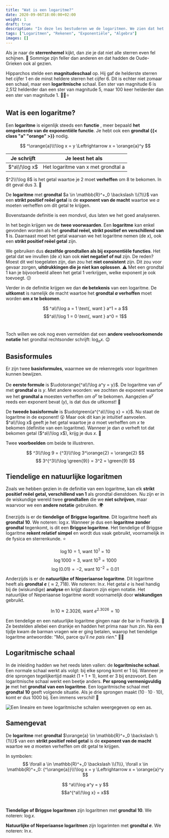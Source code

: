 ```yaml
---
title: "Wat is een logaritme?"
date: 2020-09-06T18:00:00+02:00
weight: 1
draft: true
description: "In deze les bestuderen we de logaritmen. We zien dat het de inverse is van de exponentïele functie en leren over enkele speciale logaritmen."
tags: ["Logaritmen", "Rekenen", "Exponentiële", "Algebra"]
images: []
---
```

Als je naar de **sterrenhemel** kijkt, dan zie je dat niet alle sterren even fel schijnen. :star2: Sommige zijn feller dan anderen en dat hadden de Oude-Grieken ook al gezien. 

Hipparchos stelde een **magnitudeschaal** op. Hij gaf de helderste sterren het cijfer 1 en de minst heldere sterren het cijfer 6. Dit is echter niet zomaar een schaal, maar een **logaritmische** schaal. Een ster van magnitude 6 is 2,512 helderder dan een ster van magnitude 5, maar 100 keer helderder dan een ster van magnitude 1. 🤯🌠⭐

## Wat is een logaritme?
Een **logaritme** is eigenlijk steeds een **functie** <Mute text="(je stopt een getal in het machientje en je krijgt een ander ervoor terug)"/>, meer bepaald **het omgekeerde van de exponentiële functie**. Je hebt ook een **grondtal {{< class "a" "orange" >}}** nodig.

$$
^\orange{a}\\!\log x = y \Leftrightarrow x = \orange{a}^y
$$

| Je schrijft   | Je leest het als                   |
|---------------|------------------------------------|
| $^a\\!\log x$ | Het logaritme van x met grondtal a |

$^2\\!\log 8$ is het getal waartoe je $2$ moet **verheffen** om $8$ te bekomen. In dit geval dus $3$. 🎉

<Attention title="De logaritme">

De **logaritme** met **grondtal** $a \in \mathbb{R}^+_0 \backslash \\{1\\}$ van een **strikt positief reëel getal** is de **exponent van de macht** waartoe we $a$ moeten verheffen om dit getal te krijgen.
</Attention>

Bovenstaande definitie is een mondvol, dus laten we het goed analyseren. ️

In het begin krijgen we de **twee voorwaarden**. Een **logaritme** kan enkel gevonden worden als het **grondtal reëel, strikt positief en verschillend van 1** is. Daarnaast moet het getal waarvan we het logaritme nemen (de $x$), ook een **strikt positief reëel getal** zijn.

We gebruiken dus **dezelfde grondtallen als bij exponentiële functies**. Het getal dat we invullen (de $x$) kan ook **niet negatief of nul** zijn. De reden? Moest dit wel toegelaten zijn, dan zou het **niet consistent** zijn. Dit zou voor gevaar zorgen, **uitdrukkingen die je niet kan oplossen**. ⚠️ Met een grondtal 1 kan je bijvoorbeeld alleen het getal 1 verkrijgen, welke exponent je ook toevoegt. 😕

Verder in de definitie krijgen we dan **de betekenis** van een logaritme. De **uitkomst** is namelijk de macht waartoe het **grondtal $a$ verhoffen** moet worden **om $x$ te bekomen**.

<Attention title="Logaritmen met 1 en 0">

$$
^a\\!\log a = 1 \text{, want } a^1 = a
$$
$$^a\\!\log 1 = 0 \text{, want } a^0 = 1$$  
</Attention>

Toch willen we ook nog even vermelden dat een **andere veelvoorkomende notatie** <Mute text="(voornamelijk in het buitenland)"/> het grondtal rechtsonder schrijft: $\log _a x$. 😉

## Basisformules
Er zijn twee **basisformules**, waarmee we de rekenregels voor logaritmen kunnen bewijzen.

De **eerste formule** is $\udotorange{^a\\!\log a^y = y}$. De logaritme van $a^y$ met **grondtal $a$** is $y$. Met andere woorden: we zochten de exponent waartoe we het **grondtal a** moesten verheffen om $a^y$ te bekomen. Aangezien $a^y$ reeds een exponent bevat ($y$), is dat dus de uitkomst! 🥳

De **tweede basisformule** is $\udotgreen{a^{^a\\!\log x} = x}$. Nu staat de logaritme in de exponent! 😮 Maar ook dit kan je intuïtief aanvoelen. $^a\\!\log x$ geeft je het getal waartoe je $a$ moet verheffen om $x$ te bekomen (definitie van een logaritme). Wanneer je dan $a$ verheft tot dat bekomen getal ($^a\\!\log x$), krijg je dus $x$. 🤯

Twee **voorbeelden** om beide te illustreren.

$$
^3\\!\log 9 = {^3}\\!\log 3^\orange{2} = \orange{2}
$$
$$
3^{^3\\!\log \green{9}} = 3^2 = \green{9}
$$

## Tiendelige en natuurlijke logaritmen
Zoals we hebben gezien in de definitie van een logaritme, kan elk **strikt positief reëel getal, verschillend van 1** als grondtal dienstdoen. Nu zijn er in de wiskundige wereld twee **grondtallen** die we **niet schrijven**, maar waarvoor we een **andere notatie** gebruiken. 🌍

Enerzijds is er de **tiendelige of Briggse logaritme**. Dit logaritme heeft als **grondtal 10**. We noteren: $\log x$. Wanneer je dus een **logaritme <Mute text="schijnbaar"/> zonder grondtal** tegenkomt, is dit een **Briggse logaritme**. Het tiendelige of Briggse logaritme **rekent relatief simpel** en wordt dus vaak gebruikt, voornamelijk in de fysica en sterrenkunde. ⭐

$$
\log 10 = 1 \text{, want } 10^1 = 10
$$
$$
\log 1000 = 3 \text{, want } 10^3 = 1000
$$
$$
\log (0.01) = -2 \text{, want } 10^{-2} = 0.01
$$

Anderzijds is er de **natuurlijke of Neperiaanse logaritme**. Dit logaritme heeft als **grondtal $e$** ($\approx 2,718$). We noteren: $\ln x$. Het getal $e$ is heel handig bij de (wiskundige) **analyse** en krijgt daarom zijn eigen notatie. Het natuurlijke of Neperiaanse logaritme wordt voornamelijk door **wiskundigen** gebruikt.

$$
\ln 10 \approx 2.3026 \text{, want } e^{2.3026} = 10
$$

<Expand title="Een wiskundig mopje">

Een tiendelige en een natuurlijke logaritme gingen naar de bar in Frankrijk. 🍺 Ze bestelden allebei een drankje en hadden het prima naar hun zin. Na een tijdje kwam de barman vragen wie er ging betalen, waarop het tiendelige logaritme antwoordde: "Moi, parce qu'il *ne pais rien*." 🥁😂
</Expand>

## Logaritmische schaal
In de inleiding hadden we het reeds laten vallen: de **logaritmische schaal**. Een normale <Mute text="lineaire"/> schaal werkt als volgt: bij elke sprong komt er $1$ bij. Wanneer je drie sprongen tegelijkertijd maakt ($1 + 1 + 1$), komt er $3$ bij enzovoort. Een logaritmische schaal werkt een beetje anders. **Per sprong vermenigvuldig je** met het **grondtal van een logaritme**. Een logaritmische schaal met **grondtal 10** geeft volgende situatie. Als je drie sprongen maakt ($10 \cdot 10 \cdot 10$), komt er dus $1000$ bij. Een immens verschil! 🤯

![Een lineaire en twee logaritmische schalen weergegeven op een as.](img/logaritmische_schaal.png)

## Samengevat
<Attention title="Definitie van een logaritme">

De **logaritme** met **grondtal** $\orange{a} \in \mathbb{R}^+_0 \backslash \\{1\\}$ van een **strikt positief reëel getal** is de **exponent van de macht** waartoe we $a$ moeten verheffen om dit getal te krijgen.

In symbolen:
$$
\forall a \in \mathbb{R}^+_0 \backslash \\{1\\}, \forall x \in \mathbb{R}^+_0: {^\orange{a}}\\!\log x = y \Leftrightarrow x = \orange{a}^y
$$
</Attention>

<Attention title="De basisformules">

$$
^a\\!\log a^y = y
$$
$$a^{^a\\!\log x} = x$$  
</Attention>

<Attention title="Tiendelige en natuurlijke logaritmen">

**Tiendelige of Briggse logaritmen** zijn logaritmen met **grondtal 10**. We noteren: $\log x$.

**Natuurlijke of Neperiaanse logaritmen** zijn logarimten met **grondtal $e$**. We noteren: $\ln x$.
</Attention>